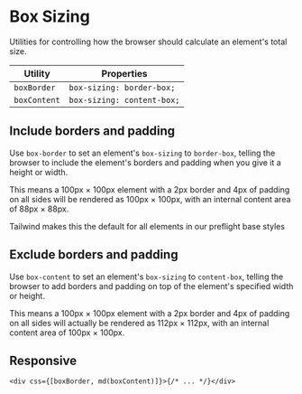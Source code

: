 
# Box Sizing

Utilities for controlling how the browser should calculate an element's total
size.

| Utility      | Properties                 |
| ------------ | -------------------------- |
| `boxBorder`  | `box-sizing: border-box;`  |
| `boxContent` | `box-sizing: content-box;` |

## Include borders and padding

Use `box-border` to set an element's `box-sizing` to `border-box`, telling the
browser to include the element's borders and padding when you give it a height
or width.

This means a 100px × 100px element with a 2px border and 4px of padding on all
sides will be rendered as 100px × 100px, with an internal content area of
88px × 88px.

Tailwind makes this the default for all elements in our preflight base styles

<Preview>
  <Story id="layout-box-sizing--box-border" />
</Preview>

## Exclude borders and padding

Use `box-content` to set an element's `box-sizing` to `content-box`, telling the
browser to add borders and padding on top of the element's specified width or
height.

This means a 100px × 100px element with a 2px border and 4px of padding on all
sides will actually be rendered as 112px × 112px, with an internal content area
of 100px × 100px.

<Preview>
  <Story id="layout-box-sizing--box-content" />
</Preview>

## Responsive

```tsx
<div css={[boxBorder, md(boxContent)]}>{/* ... */}</div>
```

